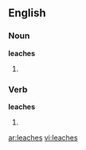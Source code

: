 ==English==

===Noun===
'''leaches'''

# {{plural of|[[leach]]}}

===Verb===
'''leaches'''

# {{third-person singular of|[[leach]]}}

{{anagrams:en/aceehls}}
[[ar:leaches]]
[[vi:leaches]]